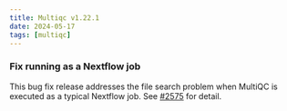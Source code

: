 ```yaml
---
title: Multiqc v1.22.1
date: 2024-05-17
tags: [multiqc]
---
```


### Fix running as a Nextflow job

This bug fix release addresses the file search problem when MultiQC is executed as a typical Nextflow job. See [#2575](https://github.com/MultiQC/MultiQC/pull/2575) for detail.
